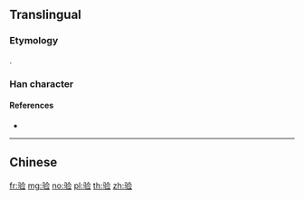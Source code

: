 {{character info/new}}
{{also|驗}}
==Translingual==
{{Han simplified forms|驗|験|验}}

===Etymology===
{{Han simp|驗|f=馬|t=马|f2=僉|t2=佥}}.

===Han character===
{{Han char|rn=187|rad=马|as=07|sn=10|four=|canj=NMOMM|ids=⿰马佥}}

====References====
* {{Han ref|kx=1447.241|hdz=74558.110|uh=9A8C|ud=39564}}

----

==Chinese==
{{zh-see|驗}}

[[fr:验]]
[[mg:验]]
[[no:验]]
[[pl:验]]
[[th:验]]
[[zh:验]]